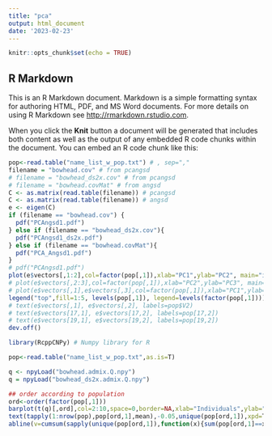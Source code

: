 ```yaml
---
title: "pca"
output: html_document
date: '2023-02-23'
---
```


```r
knitr::opts_chunk$set(echo = TRUE)
```

## R Markdown

This is an R Markdown document. Markdown is a simple formatting syntax for authoring HTML, PDF, and MS Word documents. For more details on using R Markdown see <http://rmarkdown.rstudio.com>.

When you click the **Knit** button a document will be generated that includes both content as well as the output of any embedded R code chunks within the document. You can embed an R code chunk like this:

```r
pop<-read.table("name_list_w_pop.txt") # , sep=","
filename = "bowhead.cov" # from pcangsd
# filename = "bowhead_ds2x.cov" # from pcangsd
# filename = "bowhead.covMat" # from angsd
C <- as.matrix(read.table(filename)) # pcangsd
C <- as.matrix(read.table(filename)) # angsd
e <- eigen(C)
if (filename == "bowhead.cov") {
  pdf("PCAngsd1.pdf")
} else if (filename == "bowhead_ds2x.cov"){
  pdf("PCAngsd1_ds2x.pdf")
} else if (filename == "bowhead.covMat"){
  pdf("PCA_Angsd1.pdf")
}
# pdf("PCAngsd1.pdf")
plot(e$vectors[,1:2],col=factor(pop[,1]),xlab="PC1",ylab="PC2", main="individual allele frequency")
# plot(e$vectors[,2:3],col=factor(pop[,1]),xlab="PC2",ylab="PC3", main="individual allele frequency")
# plot(e$vectors[,1],e$vectors[,3],col=factor(pop[,1]),xlab="PC1",ylab="PC3", main="individual allele frequency")
legend("top",fill=1:5, levels(pop[,1]), legend=levels(factor(pop[,1])))
# text(e$vectors[,1], e$vectors[,2], labels=pop$V2)
# text(e$vectors[17,1], e$vectors[17,2], labels=pop[17,2])
# text(e$vectors[19,1], e$vectors[19,2], labels=pop[19,2])
dev.off()
```

```r
library(RcppCNPy) # Numpy library for R

pop<-read.table("name_list_w_pop.txt",as.is=T)

q <- npyLoad("bowhead.admix.Q.npy")
q = npyLoad("bowhead_ds2x.admix.Q.npy")

## order according to population
ord<-order(factor(pop[,1]))
barplot(t(q)[,ord],col=2:10,space=0,border=NA,xlab="Individuals",ylab="Admixture proportions")
text(tapply(1:nrow(pop),pop[ord,1],mean),-0.05,unique(pop[ord,1]),xpd=T)
abline(v=cumsum(sapply(unique(pop[ord,1]),function(x){sum(pop[ord,1]==x)})),col=1,lwd=1.2)
```

